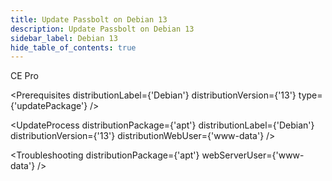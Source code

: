 ```yaml
---
title: Update Passbolt on Debian 13
description: Update Passbolt on Debian 13
sidebar_label: Debian 13
hide_table_of_contents: true
---
```



<div style={{display: "flex", gap: "1rem"}}>
  <Chips link="https://www.passbolt.com/ce/debian" isUnderMainTitle={true}>CE</Chips>
  <Chips link="https://www.passbolt.com/pricing/pro" isUnderMainTitle={true}>Pro</Chips>
</div>

<Prerequisites
  distributionLabel={'Debian'}
  distributionVersion={'13'}
  type={'updatePackage'}
/>

<UpdateProcess
  distributionPackage={'apt'}
  distributionLabel={'Debian'}
  distributionVersion={'13'}
  distributionWebUser={'www-data'}
/>

<Troubleshooting distributionPackage={'apt'} webServerUser={'www-data'} />

<InCaseOfIssues />
